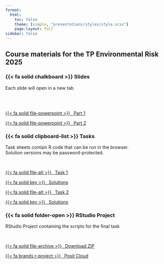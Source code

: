 ```yaml
---
format:
  html:
    toc: false
    theme: [simple, "presentations/styles/style.scss"]
    page-layout: full
sidebar: false
---
```





## Course materials for the TP Environmental Risk 2025


::: {.grid}

::: {.g-col-4 .slides-section}
### {{< fa solid chalkboard >}} Slides  

Each slide will open in a new tab

<br><br>
  

<a class="btn btn-info btn-sm" target="_blank" href="presentations/output/Part_1.html">
  {{< fa solid file-powerpoint >}} &ensp;<span class="font-monospace">Part 1</span>
</a>

<a class="btn btn-info btn-sm" target="_blank" href="presentations/output/Part_2.html">
  {{< fa solid file-powerpoint >}} &ensp;<span class="font-monospace">Part 2</span>
</a>
:::

::: {.g-col-4 .tasks-section}
### {{< fa solid clipboard-list >}} Tasks  

Task sheets contain R code that can be run in the browser.  
Solution versions may be password-protected.

<br>

<!-- Task + Solution Pair 1 -->
<div class="d-flex justify-content-between mb-2">
  <a class="btn btn-warning btn-sm me-2 flex-fill" href="tasks_output/tasks_part1.html">
    {{< fa solid file-alt >}} &ensp;<span class="font-monospace">Task 1</span>
  </a>
    <div class="solution-link">
  <a class="btn btn-secondary btn-sm flex-fill" href="tasks_output/tasks_part1_solutions.html">
    {{< fa solid key >}} &ensp;<span class="font-monospace">Solutions</span>
  </a>
</div>
</div>

<!-- Task + Solution Pair 2 -->
<div class="d-flex justify-content-between mb-2">
  <a class="btn btn-warning btn-sm me-2 flex-fill" href="tasks_output/tasks_part2.html">
    {{< fa solid file-alt >}} &ensp;<span class="font-monospace">Task 2</span>
  </a>
  <div class="solution-link">
  <a class="btn btn-secondary btn-sm flex-fill" href="tasks_output/tasks_part2_solutions.html">
    {{< fa solid key >}} &ensp;<span class="font-monospace">Solutions</span>
  </a>
</div>
</div>
:::


::: {.g-col-4 .project-section}
### {{< fa solid folder-open >}} RStudio Project  

RStudio Project containing the scripts for the final task

<br>

<a class="btn btn-success btn-sm" href="bleaching_analysis.zip" download>
  {{< fa solid file-archive >}} &ensp;<span class="font-monospace">Download ZIP</span>
</a>

<a class="btn btn-success btn-sm" target="_blank" href="https://posit.cloud/content/10128961">
  {{< fa brands r-project >}} &ensp;<span class="font-monospace">Posit Cloud</span>
</a>
:::
:::

